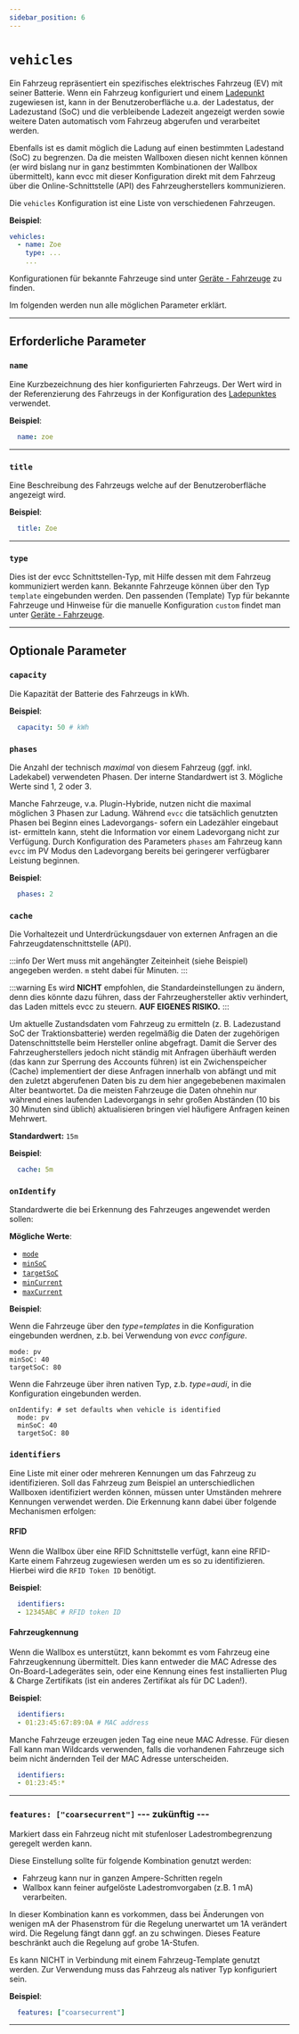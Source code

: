 ```yaml
---
sidebar_position: 6
---
```



# `vehicles`

Ein Fahrzeug repräsentiert ein spezifisches elektrisches Fahrzeug (EV) mit seiner Batterie. Wenn ein Fahrzeug konfiguriert und einem [Ladepunkt](loadpoints#vehicle--vehicles) zugewiesen ist, kann in der Benutzeroberfläche u.a. der Ladestatus, der Ladezustand (SoC) und die verbleibende Ladezeit angezeigt werden sowie weitere Daten automatisch vom Fahrzeug abgerufen und verarbeitet werden.

Ebenfalls ist es damit möglich die Ladung auf einen bestimmten Ladestand (SoC) zu begrenzen. Da die meisten Wallboxen diesen nicht kennen können (er wird bislang nur in ganz bestimmten Kombinationen der Wallbox übermittelt), kann evcc mit dieser Konfiguration direkt mit dem Fahrzeug über die Online-Schnittstelle (API) des Fahrzeugherstellers kommunizieren.

Die `vehicles` Konfiguration ist eine Liste von verschiedenen Fahrzeugen.

**Beispiel**:

```yaml
vehicles:
  - name: Zoe
    type: ...
    ...
```

Konfigurationen für bekannte Fahrzeuge sind unter [Geräte - Fahrzeuge](/docs/devices/vehicles) zu finden.

Im folgenden werden nun alle möglichen Parameter erklärt.

---

## Erforderliche Parameter

### `name`

Eine Kurzbezeichnung des hier konfigurierten Fahrzeugs. Der Wert wird in der Referenzierung des Fahrzeugs in der Konfiguration des [Ladepunktes](loadpoints#vehicle--vehicles) verwendet.

**Beispiel**:

```yaml
  name: zoe
```

---

### `title`

Eine Beschreibung des Fahrzeugs welche auf der Benutzeroberfläche angezeigt wird.

**Beispiel**:

```yaml
  title: Zoe
```

---

### `type`

Dies ist der evcc Schnittstellen-Typ, mit Hilfe dessen mit dem Fahrzeug kommuniziert werden kann. Bekannte Fahrzeuge können über den Typ `template` eingebunden werden. Den passenden (Template) Typ für bekannte Fahrzeuge und Hinweise für die manuelle Konfiguration `custom` findet man unter [Geräte - Fahrzeuge](/docs/devices/vehicles).

---

## Optionale Parameter

### `capacity`

Die Kapazität der Batterie des Fahrzeugs in kWh.

**Beispiel**:

```yaml
  capacity: 50 # kWh
```

### `phases`

Die Anzahl der technisch *maximal* von diesem Fahrzeug (ggf. inkl. Ladekabel) verwendeten Phasen.
Der interne Standardwert ist 3. Mögliche Werte sind 1, 2 oder 3.

Manche Fahrzeuge, v.a. Plugin-Hybride, nutzen nicht die maximal möglichen 3 Phasen zur Ladung. Während `evcc` die tatsächlich genutzten Phasen bei Beginn eines Ladevorgangs- sofern ein Ladezähler eingebaut ist- ermitteln kann, steht die Information vor einem Ladevorgang nicht zur Verfügung.
Durch Konfiguration des Parameters `phases` am Fahrzeug kann `evcc` im PV Modus den Ladevorgang bereits bei geringerer verfügbarer Leistung beginnen.

**Beispiel**:

```yaml
  phases: 2
```

### `cache`

Die Vorhaltezeit und Unterdrückungsdauer von externen Anfragen an die Fahrzeugdatenschnittstelle (API).

:::info
Der Wert muss mit angehängter Zeiteinheit (siehe Beispiel) angegeben werden.
`m` steht dabei für Minuten.
:::

:::warning
Es wird __NICHT__ empfohlen, die Standardeinstellungen zu ändern, denn dies könnte dazu führen, dass der Fahrzeughersteller aktiv verhindert, das Laden mittels evcc zu steuern. __AUF EIGENES RISIKO.__
:::

Um aktuelle Zustandsdaten vom Fahrzeug zu ermitteln (z. B. Ladezustand SoC der Traktionsbatterie) werden regelmäßig die Daten der zugehörigen Datenschnittstelle beim Hersteller online abgefragt. Damit die Server des Fahrzeugherstellers jedoch nicht ständig mit Anfragen überhäuft werden (das kann zur Sperrung des Accounts führen) ist ein Zwichenspeicher (Cache) implementiert der diese Anfragen innerhalb von abfängt und mit den zuletzt abgerufenen Daten bis zu dem hier angegebebenen maximalen Alter beantwortet.
Da die meisten Fahrzeuge die Daten ohnehin nur während eines laufenden Ladevorgangs in sehr großen Abständen (10 bis 30 Minuten sind üblich) aktualisieren bringen viel häufigere Anfragen keinen Mehrwert.

**Standardwert:** `15m`

**Beispiel**:

```yaml
  cache: 5m
```

### `onIdentify`

Standardwerte die bei Erkennung des Fahrzeuges angewendet werden sollen:

**Mögliche Werte**:

* [`mode`](loadpoints#mode)
* [`minSoC`](loadpoints#min)
* [`targetSoC`](loadpoints#target)
* [`minCurrent`](loadpoints#mincurrent)
* [`maxCurrent`](loadpoints#maxcurrent)

**Beispiel**:

<Tabs groupId="config-type">
  <TabItem value="Template" label="Template" default>
  Wenn die Fahrzeuge über den <i>type=templates</i> in die Konfiguration eingebunden werdnen, z.b. bei Verwendung von <i>evcc configure</i>.


    mode: pv
    minSoC: 40
    targetSoC: 80
  </TabItem>
  <TabItem value="Native" label="Native">
  Wenn die Fahrzeuge über ihren nativen Typ, z.b. <i>type=audi</i>, in die Konfiguration eingebunden werden.
  

    onIdentify: # set defaults when vehicle is identified
      mode: pv
      minSoC: 40
      targetSoC: 80
  </TabItem>
</Tabs>

### `identifiers`

Eine Liste mit einer oder mehreren Kennungen um das Fahrzeug zu identifizieren. Soll das Fahrzeug zum Beispiel an unterschiedlichen Wallboxen identifiziert werden können, müssen unter Umständen mehrere Kennungen verwendet werden. Die Erkennung kann dabei über folgende Mechanismen erfolgen:

#### RFID

Wenn die Wallbox über eine RFID Schnittstelle verfügt, kann eine RFID-Karte einem Fahrzeug zugewiesen werden um es so zu identifizieren. Hierbei wird die `RFID Token ID` benötigt.

**Beispiel**:

```yaml
  identifiers:
  - 12345ABC # RFID token ID
```

#### Fahrzeugkennung

Wenn die Wallbox es unterstützt, kann bekommt es vom Fahrzeug eine Fahrzeugkennung übermittelt. Dies kann entweder die MAC Adresse des On-Board-Ladegerätes sein, oder eine Kennung eines fest installierten Plug & Charge Zertifikats (ist ein anderes Zertifikat als für DC Laden!). 

**Beispiel**:

```yaml
  identifiers:
  - 01:23:45:67:89:0A # MAC address
```

Manche Fahrzeuge erzeugen jeden Tag eine neue MAC Adresse. Für diesen Fall kann man Wildcards verwenden, falls die vorhandenen Fahrzeuge sich beim nicht ändernden Teil der MAC Adresse unterscheiden.

```yaml
  identifiers:
  - 01:23:45:*
```

---
### `features: ["coarsecurrent"]`   --- zukünftig ---

Markiert dass ein Fahrzeug nicht mit stufenloser Ladestrombegrenzung geregelt werden kann.

Diese Einstellung sollte für folgende Kombination genutzt werden:

- Fahrzeug kann nur in ganzen Ampere-Schritten regeln
- Wallbox kann feiner aufgelöste Ladestromvorgaben (z.B. 1 mA) verarbeiten.

In dieser Kombination kann es vorkommen, dass bei Änderungen von wenigen mA der Phasenstrom für die Regelung unerwartet um 1A verändert wird. Die Regelung fängt dann ggf. an zu schwingen. Dieses Feature beschränkt auch die Regelung auf grobe 1A-Stufen.

Es kann NICHT in Verbindung mit einem Fahrzeug-Template genutzt werden. Zur Verwendung muss das Fahrzeug als nativer Typ konfiguriert sein.

**Beispiel**:

```yaml
  features: ["coarsecurrent"]
```

---
